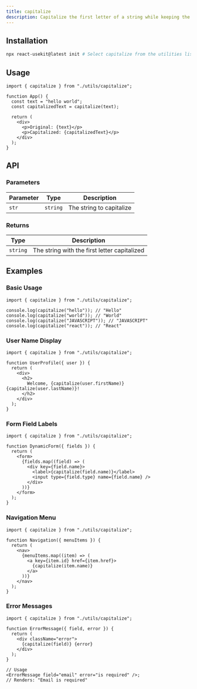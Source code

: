 ```yaml
---
title: capitalize
description: Capitalize the first letter of a string while keeping the rest unchanged.
---
```



## Installation

```bash
npx react-usekit@latest init # Select capitalize from the utilities list
```

## Usage

```tsx
import { capitalize } from "./utils/capitalize";

function App() {
  const text = "hello world";
  const capitalizedText = capitalize(text);

  return (
    <div>
      <p>Original: {text}</p>
      <p>Capitalized: {capitalizedText}</p>
    </div>
  );
}
```

## API

### Parameters

| Parameter | Type     | Description              |
| --------- | -------- | ------------------------ |
| `str`     | `string` | The string to capitalize |

### Returns

| Type     | Description                                  |
| -------- | -------------------------------------------- |
| `string` | The string with the first letter capitalized |

## Examples

### Basic Usage

```tsx
import { capitalize } from "./utils/capitalize";

console.log(capitalize("hello")); // "Hello"
console.log(capitalize("world")); // "World"
console.log(capitalize("JAVASCRIPT")); // "JAVASCRIPT"
console.log(capitalize("react")); // "React"
```

### User Name Display

```tsx
import { capitalize } from "./utils/capitalize";

function UserProfile({ user }) {
  return (
    <div>
      <h2>
        Welcome, {capitalize(user.firstName)} {capitalize(user.lastName)}!
      </h2>
    </div>
  );
}
```

### Form Field Labels

```tsx
import { capitalize } from "./utils/capitalize";

function DynamicForm({ fields }) {
  return (
    <form>
      {fields.map((field) => (
        <div key={field.name}>
          <label>{capitalize(field.name)}</label>
          <input type={field.type} name={field.name} />
        </div>
      ))}
    </form>
  );
}
```

### Navigation Menu

```tsx
import { capitalize } from "./utils/capitalize";

function Navigation({ menuItems }) {
  return (
    <nav>
      {menuItems.map((item) => (
        <a key={item.id} href={item.href}>
          {capitalize(item.name)}
        </a>
      ))}
    </nav>
  );
}
```

### Error Messages

```tsx
import { capitalize } from "./utils/capitalize";

function ErrorMessage({ field, error }) {
  return (
    <div className="error">
      {capitalize(field)} {error}
    </div>
  );
}

// Usage
<ErrorMessage field="email" error="is required" />;
// Renders: "Email is required"
```
